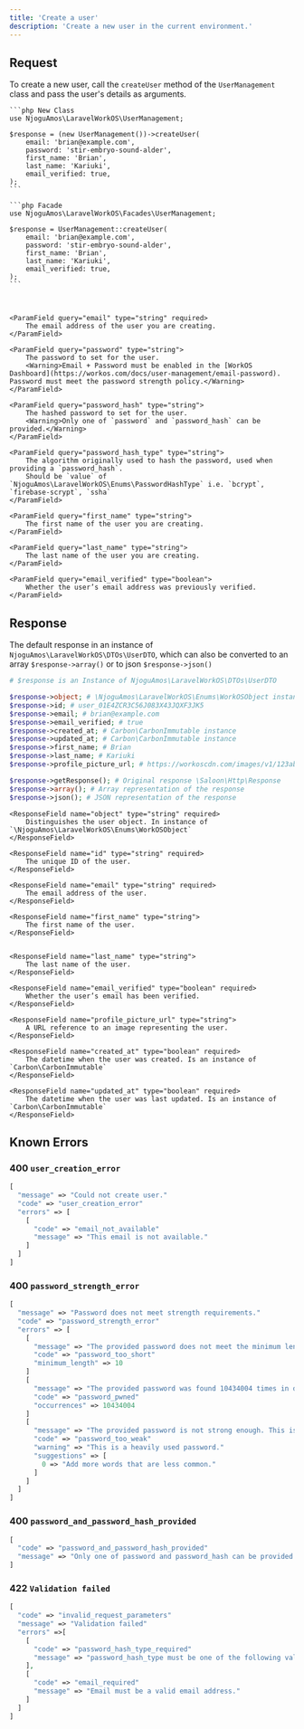```yaml
---
title: 'Create a user'
description: 'Create a new user in the current environment.'
---
```


## Request

To create a new user, call the `createUser` method of the `UserManagement` class and pass the user's details as arguments.

<CodeGroup>

    ```php New Class
    use NjoguAmos\LaravelWorkOS\UserManagement;

    $response = (new UserManagement())->createUser(
        email: 'brian@example.com',
        password: 'stir-embryo-sound-alder',
        first_name: 'Brian',
        last_name: 'Kariuki',
        email_verified: true,
    );
    ```

    ```php Facade
    use NjoguAmos\LaravelWorkOS\Facades\UserManagement;

    $response = UserManagement::createUser(
        email: 'brian@example.com',
        password: 'stir-embryo-sound-alder',
        first_name: 'Brian',
        last_name: 'Kariuki',
        email_verified: true,
    );
    ```
</CodeGroup>

<br/>

<Accordion title="Parameters">

    <ParamField query="email" type="string" required>
        The email address of the user you are creating.
    </ParamField>

    <ParamField query="password" type="string">
        The password to set for the user.
        <Warning>Email + Password must be enabled in the [WorkOS Dashboard](https://workos.com/docs/user-management/email-password). Password must meet the password strength policy.</Warning>
    </ParamField>

    <ParamField query="password_hash" type="string">
        The hashed password to set for the user.
        <Warning>Only one of `password` and `password_hash` can be provided.</Warning>
    </ParamField>

    <ParamField query="password_hash_type" type="string">
        The algorithm originally used to hash the password, used when providing a `password_hash`.
        Should be `value` of `NjoguAmos\LaravelWorkOS\Enums\PasswordHashType` i.e. `bcrypt`, `firebase-scrypt`, `ssha`
    </ParamField>

    <ParamField query="first_name" type="string">
        The first name of the user you are creating.
    </ParamField>

    <ParamField query="last_name" type="string">
        The last name of the user you are creating.
    </ParamField>

    <ParamField query="email_verified" type="boolean">
        Whether the user’s email address was previously verified.
    </ParamField>

</Accordion>


## Response

The default response in an instance of `NjoguAmos\LaravelWorkOS\DTOs\UserDTO`, which can also be converted to an array `$response->array()` or to json `$response->json()`

```php
# $response is an Instance of NjoguAmos\LaravelWorkOS\DTOs\UserDTO

$response->object; # \NjoguAmos\LaravelWorkOS\Enums\WorkOSObject instance
$response->id; # user_01E4ZCR3C56J083X43JQXF3JK5
$response->email; # brian@example.com
$response->email_verified; # true
$response->created_at; # Carbon\CarbonImmutable instance
$response->updated_at; # Carbon\CarbonImmutable instance
$response->first_name; # Brian
$response->last_name; # Kariuki
$response->profile_picture_url; # https://workoscdn.com/images/v1/123abc

$response->getResponse(); # Original response \Saloon\Http\Response
$response->array(); # Array representation of the response
$response->json(); # JSON representation of the response
```

<Accordion title="Response Parameters">

    <ResponseField name="object" type="string" required>
        Distinguishes the user object. In instance of `\NjoguAmos\LaravelWorkOS\Enums\WorkOSObject`
    </ResponseField>

    <ResponseField name="id" type="string" required>
        The unique ID of the user.
    </ResponseField>

    <ResponseField name="email" type="string" required>
        The email address of the user.
    </ResponseField>

    <ResponseField name="first_name" type="string">
        The first name of the user.
    </ResponseField>


    <ResponseField name="last_name" type="string">
        The last name of the user.
    </ResponseField>

    <ResponseField name="email_verified" type="boolean" required>
        Whether the user’s email has been verified.
    </ResponseField>

    <ResponseField name="profile_picture_url" type="string">
        A URL reference to an image representing the user.
    </ResponseField>

    <ResponseField name="created_at" type="boolean" required>
        The datetime when the user was created. Is an instance of `Carbon\CarbonImmutable`
    </ResponseField>

    <ResponseField name="updated_at" type="boolean" required>
        The datetime when the user was last updated. Is an instance of `Carbon\CarbonImmutable`
    </ResponseField>

</Accordion>

## Known Errors

### 400 `user_creation_error`

```php
[
  "message" => "Could not create user."
  "code" => "user_creation_error"
  "errors" => [
    [
      "code" => "email_not_available"
      "message" => "This email is not available."
    ]
  ]
]
```

### 400 `password_strength_error`

```php
[
  "message" => "Password does not meet strength requirements."
  "code" => "password_strength_error"
  "errors" => [
    [
      "message" => "The provided password does not meet the minimum length requirements. Please try a password with 10 or more characters."
      "code" => "password_too_short"
      "minimum_length" => 10
    ]
    [
      "message" => "The provided password was found 10434004 times in data breaches and is not safe to be used."
      "code" => "password_pwned"
      "occurrences" => 10434004
    ]
    [
      "message" => "The provided password is not strong enough. This is a heavily used password."
      "code" => "password_too_weak"
      "warning" => "This is a heavily used password."
      "suggestions" => [
        0 => "Add more words that are less common."
      ]
    ]
  ]
]
```

### 400 `password_and_password_hash_provided`
```php
[
  "code" => "password_and_password_hash_provided"
  "message" => "Only one of password and password_hash can be provided."
]
```

### 422 `Validation failed`
```php
[
  "code" => "invalid_request_parameters"
  "message" => "Validation failed"
  "errors" =>[
    [
      "code" => "password_hash_type_required"
      "message" => "password_hash_type must be one of the following values: bcrypt, firebase-scrypt, ssha"
    ],
    [
      "code" => "email_required"
      "message" => "Email must be a valid email address."
    ]
  ]
]
```
